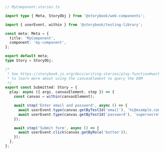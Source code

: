 ```ts
// MyComponent.stories.ts

import type { Meta, StoryObj } from '@storybook/web-components';

import { userEvent, within } from '@storybook/testing-library';

const meta: Meta = {
  title: 'MyComponent',
  component: 'my-component',
};

export default meta;
type Story = StoryObj;

/*
 * See https://storybook.js.org/docs/writing-stories/play-function#working-with-the-canvas
 * to learn more about using the canvasElement to query the DOM
 */
export const Submitted: Story = {
  play: async ({ args, canvasElement, step }) => {
    const canvas = within(canvasElement);

    await step('Enter email and password', async () => {
      await userEvent.type(canvas.getByTestId('email'), 'hi@example.com');
      await userEvent.type(canvas.getByTestId('password'), 'supersecret');
    });

    await step('Submit form', async () => {
      await userEvent.click(canvas.getByRole('button'));
    });
  },
};
```
